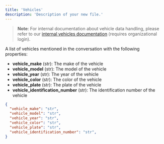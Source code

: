 ```yaml
---
title: 'Vehicles'
description: 'Description of your new file.'
---
```


> **Note**: For internal documentation about vehicle data handling, please refer to our [internal vehicles documentation](internal/vehicles) (requires organizational login).

A list of vehicles mentioned in the conversation with the following properties:
- **vehicle_make** (str): The make of the vehicle
- **vehicle_model** (str): The model of the vehicle
- **vehicle_year** (str): The year of the vehicle
- **vehicle_color** (str): The color of the vehicle
- **vehicle_plate** (str): The plate of the vehicle
- **vehicle_identification_number** (str): The identification number of the vehicle

```json results
{
  "vehicle_make": "str",
  "vehicle_model": "str",
  "vehicle_year": "str",
  "vehicle_color": "str",
  "vehicle_plate": "str",
  "vehicle_identification_number": "str",
}
```